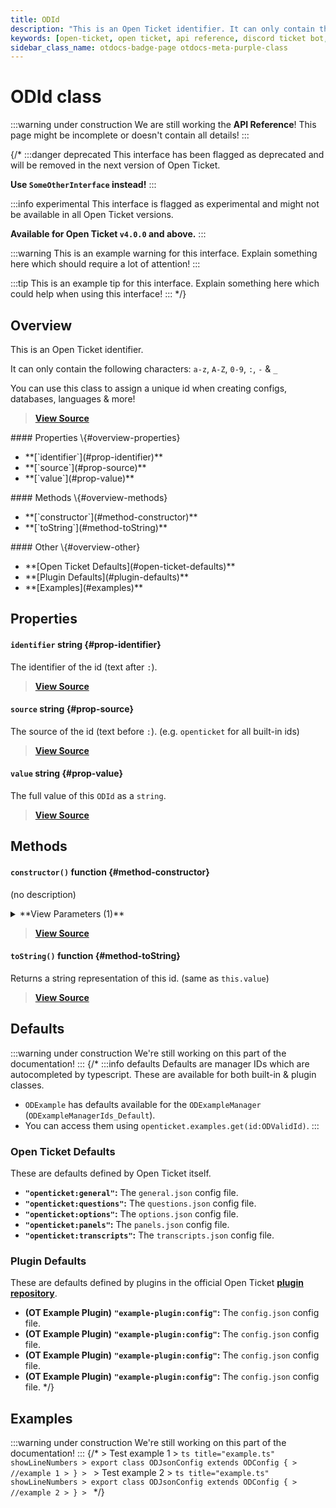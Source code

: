 ```yaml
---
title: ODId
description: "This is an Open Ticket identifier. It can only contain the following characters: `a-z`, `A-Z`, `0-9`, `:`, `-` & `_`"
keywords: [open-ticket, open ticket, api reference, discord ticket bot, class]
sidebar_class_name: otdocs-badge-page otdocs-meta-purple-class
---
```

<head>
    <link rel="apple-touch-icon" href="/img/logo_vertical.png"/>
</head>

# ODId <M color="purple">class</M>

:::warning under construction
We are still working the **API Reference**! This page might be incomplete or doesn't contain all details!
:::

{/*
:::danger deprecated
This interface has been flagged as deprecated and will be removed in the next version of Open Ticket.

**Use `SomeOtherInterface` instead!**
:::

:::info experimental
This interface is flagged as experimental and might not be available in all Open Ticket versions.

**Available for Open Ticket `v4.0.0` and above.**
:::

:::warning
This is an example warning for this interface. Explain something here which should require a lot of attention!
:::

:::tip
This is an example tip for this interface. Explain something here which could help when using this interface!
:::
*/}

## Overview
This is an Open Ticket identifier.

It can only contain the following characters: `a-z`, `A-Z`, `0-9`, `:`, `-` & `_`

You can use this class to assign a unique id when creating configs, databases, languages & more!

> [**View Source**](https://otgithub.dj-dj.be/tree/main/src/core/api/modules/base.ts#L50)

<FlexHorizontal>
<div style={{width:"30%"}} className="otdocs-flex-mobile-width">
    #### Properties \{#overview-properties}
    <ul>
        <li>**[`identifier`](#prop-identifier)**</li>
        <li>**[`source`](#prop-source)**</li>
        <li>**[`value`](#prop-value)**</li>
    </ul>
</div>
<div style={{width:"30%"}} className="otdocs-flex-mobile-width">
    #### Methods \{#overview-methods}
    <ul>
        <li>**[`constructor`](#method-constructor)**</li>
        <li>**[`toString`](#method-toString)**</li>
    </ul>
</div>
<div style={{width:"30%"}} className="otdocs-flex-mobile-width">
    #### Other \{#overview-other}
    <ul>
        <li>**[Open Ticket Defaults](#open-ticket-defaults)**</li>
        <li>**[Plugin Defaults](#plugin-defaults)**</li>
        <li>**[Examples](#examples)**</li>
    </ul>
</div>
</FlexHorizontal>

## Properties
<Divider></Divider>
#### `identifier` <M color="blue">string</M> <ApiBlock><ApiUrl url="js:string" label="string"/></ApiBlock> \{#prop-identifier}
The identifier of the id (text after `:`).

> [**View Source**](https://otgithub.dj-dj.be/tree/main/src/core/api/modules/base.ts#L56)

<Divider></Divider>
#### `source` <M color="blue">string</M> <ApiBlock><ApiUrl url="js:string" label="string"/></ApiBlock> \{#prop-source}
The source of the id (text before `:`). (e.g. `openticket` for all built-in ids)

> [**View Source**](https://otgithub.dj-dj.be/tree/main/src/core/api/modules/base.ts#L54)

<Divider></Divider>
#### `value` <M color="blue">string</M> <ApiBlock><ApiUrl url="js:string" label="string"/></ApiBlock> \{#prop-value}
The full value of this `ODId` as a `string`.

> [**View Source**](https://otgithub.dj-dj.be/tree/main/src/core/api/modules/base.ts#L52)

<Divider></Divider>

## Methods
<Divider></Divider>
#### `constructor()` <M color="orange">function</M> <ApiBlock><ApiUrl url="class:ODId" label="api.ODId"/></ApiBlock> \{#method-constructor}
(no description)

<details>
<summary>**View Parameters (1)**</summary>
- **`id`:** <M color="brown">type</M> <ApiBlock><ApiUrl url="type:ODValidId" label="api.ODValidId"/></ApiBlock> - Parameter Description Lorem Ipsum.
</details>

> [**View Source**](https://otgithub.dj-dj.be/tree/main/src/core/api/modules/base.ts#L58)

<Divider></Divider>
#### `toString()` <M color="orange">function</M> <ApiBlock><ApiUrl url="js:string" label="string"/></ApiBlock> \{#method-toString}
Returns a string representation of this id. (same as `this.value`)



> [**View Source**](https://otgithub.dj-dj.be/tree/main/src/core/api/modules/base.ts#L93)

<Divider></Divider>

## Defaults
:::warning under construction
We're still working on this part of the documentation!
:::
{/*
:::info defaults
Defaults are manager IDs which are autocompleted by typescript. These are available for both built-in & plugin classes.
- `ODExample` has defaults available for the `ODExampleManager` (`ODExampleManagerIds_Default`).
- You can access them using `openticket.examples.get(id:ODValidId)`.
:::

### Open Ticket Defaults
These are defaults defined by Open Ticket itself.
- **`"openticket:general"`:** The `general.json` config file.
- **`"openticket:questions"`:** The `questions.json` config file.
- **`"openticket:options"`:** The `options.json` config file.
- **`"openticket:panels"`:** The `panels.json` config file.
- **`"openticket:transcripts"`:** The `transcripts.json` config file.

### Plugin Defaults
These are defaults defined by plugins in the official Open Ticket [**plugin repository**](https://odplugins.dj-dj.be/tree/main/open-ticket).
- <C color="blue">**(OT Example Plugin)**</C> **`"example-plugin:config"`:** The `config.json` config file.
- <C color="blue">**(OT Example Plugin)**</C> **`"example-plugin:config"`:** The `config.json` config file.
- <C color="blue">**(OT Example Plugin)**</C> **`"example-plugin:config"`:** The `config.json` config file.
- <C color="blue">**(OT Example Plugin)**</C> **`"example-plugin:config"`:** The `config.json` config file.
*/}

## Examples
:::warning under construction
We're still working on this part of the documentation!
:::
{/*
<Tabs>
    <TabItem value="First Example">
    > Test example 1
    > ```ts title="example.ts" showLineNumbers
    > export class ODJsonConfig extends ODConfig {
    >     //example 1
    > }
    > ```
    </TabItem>
    <TabItem value="Second Example">
    > Test example 2
    > ```ts title="example.ts" showLineNumbers
    > export class ODJsonConfig extends ODConfig {
    >     //example 2
    > }
    > ```
    </TabItem>
</Tabs>
*/}
